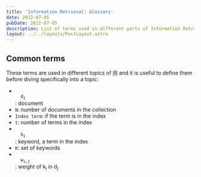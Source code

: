 ```yaml
---
title: 'Information Retrieval: Glossary'
date: 2022-07-05
pubDate: 2022-07-05
description: List of terms used in different parts of Information Retrieval
layout: ../../layouts/PostLayout.astro
---
```



<InformationRetrievalPreface />

## Common terms

These terms are used in different topics of <abbr title="Information Retrieval">IR</abbr> and it is useful to define them before diving specifically into a topic:

- <code>
  	d<sub>j</sub>
  </code>
  : document
- `N`: number of documents in the collection
- `Index term`: if the term is in the index
- `t`: number of terms in the index
- <code>
  	k<sub>i</sub>
  </code>
  : keyword, a term in the index
- <code>K</code>: set of keywords
- <code>
  	w<sub>i,j</sub>
  </code>
  : weight of k<sub>i</sub> in d<sub>j</sub>
